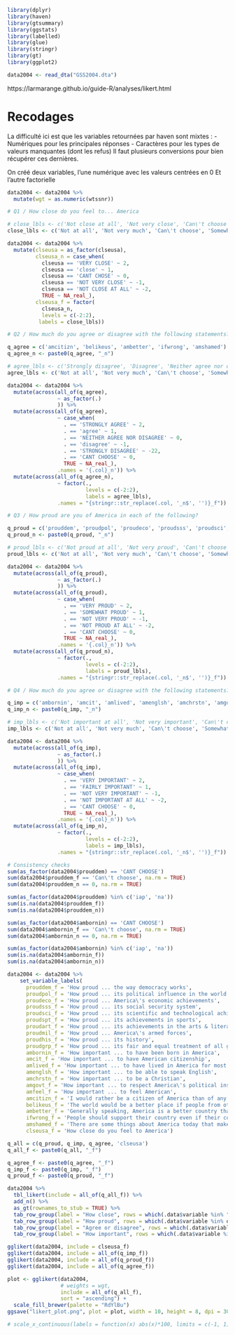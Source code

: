 
```r
library(dplyr)
library(haven)
library(gtsummary)
library(ggstats)
library(labelled)
library(glue)
library(stringr)
library(gt)
library(ggplot2)
```

```r
data2004 <- read_dta("GSS2004.dta")
```

https://larmarange.github.io/guide-R/analyses/likert.html

# Recodages

La difficulté ici est que les variables retournées par haven sont mixtes :
- Numériques pour les principales réponses
- Caractères pour les types de valeurs manquantes (dont les refus)
Il faut plusieurs conversions pour bien récupérer ces dernières.

On créé deux variables, l'une numérique avec les valeurs centrées en 0
Et l'autre factorielle

```r
data2004 <- data2004 %>%
  mutate(wgt = as.numeric(wtssnr))
```

```r
# Q1 / How close do you feel to... America

# close_lbls <- c('Not close at all', 'Not very close', 'Can\'t choose', 'Close', 'Very close') # original labels
close_lbls <- c('Not at all', 'Not very much', 'Can\'t choose', 'Somewhat / fairly', 'Very much') # standardized labels

data2004 <- data2004 %>%
  mutate(clseusa = as_factor(clseusa),
         clseusa_n = case_when(
           clseusa == 'VERY CLOSE' ~ 2,
           clseusa == 'close' ~ 1,
           clseusa == 'CANT CHOSE' ~ 0,
           clseusa == 'NOT VERY CLOSE' ~ -1,
           clseusa == 'NOT CLOSE AT ALL' ~ -2,
           TRUE ~ NA_real_),
         clseusa_f = factor(
           clseusa_n,
           levels = c(-2:2),
          labels = close_lbls))
```

```r
# Q2 / How much do you agree or disagree with the following statements?

q_agree = c('amcitizn', 'belikeus', 'ambetter', 'ifwrong', 'amshamed')
q_agree_n <- paste0(q_agree, "_n")

# agree_lbls <- c('Strongly disagree', 'Disagree', 'Neither agree nor disagree', 'Agree', 'Strongly agree') # original labels
agree_lbls <- c('Not at all', 'Not very much', 'Can\'t choose', 'Somewhat / fairly', 'Very much') # standardized labels

data2004 <- data2004 %>%
  mutate(across(all_of(q_agree), 
                ~ as_factor(.)
                )) %>%
  mutate(across(all_of(q_agree), 
                ~ case_when(
                  . == 'STRONGLY AGREE' ~ 2,
                  . == 'agree' ~ 1,
                  . == 'NEITHER AGREE NOR DISAGREE' ~ 0,
                  . == 'disagree' ~ -1,
                  . == 'STRONGLY DISAGREE' ~ -22,
                  . == 'CANT CHOOSE' ~ 0,
                  TRUE ~ NA_real_),
                .names = '{.col}_n')) %>%
  mutate(across(all_of(q_agree_n), 
                ~ factor(.,
                         levels = c(-2:2),
                         labels = agree_lbls),
                .names = "{stringr::str_replace(.col, '_n$', '')}_f"))
```

```r
# Q3 / How proud are you of America in each of the following?

q_proud = c('prouddem', 'proudpol', 'proudeco', 'proudsss', 'proudsci', 'proudspt', 'proudart', 'proudmil', 'proudhis', 'proudgrp')
q_proud_n <- paste0(q_proud, "_n")

# proud_lbls <- c('Not proud at all', 'Not very proud', 'Can\'t choose', 'Somewhat proud', 'Very pround')  # original labels
proud_lbls <- c('Not at all', 'Not very much', 'Can\'t choose', 'Somewhat / fairly', 'Very much') # standardized labels

data2004 <- data2004 %>%
  mutate(across(all_of(q_proud), 
                ~ as_factor(.)
                )) %>%
  mutate(across(all_of(q_proud), 
                ~ case_when(
                  . == 'VERY PROUD' ~ 2,
                  . == 'SOMEWHAT PROUD' ~ 1,
                  . == 'NOT VERY PROUD' ~ -1,
                  . == 'NOT PROUD AT ALL' ~ -2,
                  . == 'CANT CHOOSE' ~ 0,
                  TRUE ~ NA_real_),
                .names = '{.col}_n')) %>%
  mutate(across(all_of(q_proud_n), 
                ~ factor(.,
                         levels = c(-2:2),
                         labels = proud_lbls),
                .names = "{stringr::str_replace(.col, '_n$', '')}_f"))
```

```r
# Q4 / How much do you agree or disagree with the following statements?

q_imp = c('ambornin', 'amcit', 'amlived', 'amenglsh', 'amchrstn', 'amgovt', 'amfeel')
q_imp_n <- paste0(q_imp, "_n")

# imp_lbls <- c('Not important at all', 'Not very important', 'Can\'t choose', 'Fairly important', 'Very important') # original labels
imp_lbls <- c('Not at all', 'Not very much', 'Can\'t choose', 'Somewhat / fairly', 'Very much') # standardized labels

data2004 <- data2004 %>%
  mutate(across(all_of(q_imp), 
                ~ as_factor(.)
                )) %>%
  mutate(across(all_of(q_imp), 
                ~ case_when(
                  . == 'VERY IMPORTANT' ~ 2,
                  . == 'FAIRLY IMPORTANT' ~ 1,
                  . == 'NOT VERY IMPORTANT' ~ -1,
                  . == 'NOT IMPORTANT AT ALL' ~ -2,
                  . == 'CANT CHOOSE' ~ 0,
                  TRUE ~ NA_real_),
                .names = '{.col}_n')) %>%
  mutate(across(all_of(q_imp_n), 
                ~ factor(.,
                         levels = c(-2:2),
                         labels = imp_lbls),
                .names = "{stringr::str_replace(.col, '_n$', '')}_f"))
```

```r
# Consistency checks
sum(as_factor(data2004$prouddem) == 'CANT CHOOSE')
sum(data2004$prouddem_f == 'Can\'t choose', na.rm = TRUE)
sum(data2004$prouddem_n == 0, na.rm = TRUE)

sum(as_factor(data2004$prouddem) %in% c('iap', 'na'))
sum(is.na(data2004$prouddem_f))
sum(is.na(data2004$prouddem_n))

sum(as_factor(data2004$ambornin) == 'CANT CHOOSE')
sum(data2004$ambornin_f == 'Can\'t choose', na.rm = TRUE)
sum(data2004$ambornin_n == 0, na.rm = TRUE)

sum(as_factor(data2004$ambornin) %in% c('iap', 'na'))
sum(is.na(data2004$ambornin_f))
sum(is.na(data2004$ambornin_n))
```

```r
data2004 <- data2004 %>%
    set_variable_labels(
      prouddem_f = 'How proud ... the way democracy works',
      proudpol_f = 'How proud ... its political influence in the world',
      proudeco_f = 'How proud ... America\'s economic achievements',
      proudsss_f = 'How proud ... its social security system',
      proudsci_f = 'How proud ... its scientific and technological achievements',
      proudspt_f = 'How proud ... its achievements in sports',
      proudart_f = 'How proud ... its achievements in the arts & literature',
      proudmil_f = 'How proud ... America\'s armed forces',
      proudhis_f = 'How proud ... its history',
      proudgrp_f = 'How proud ... its fair and equal treatment of all groups in society',
      ambornin_f = 'How important ... to have been born in America',
      amcit_f = 'How important ... to have American citizenship',
      amlived_f = 'How important ... to have lived in America for most of one\'s life',
      amenglsh_f = 'How important ... to be able to speak English',
      amchrstn_f = 'How important ... to be a Christian',
      amgovt_f = 'How important ... to respect America\'s political institutions and laws',
      amfeel_f = 'How important ... to feel American',
      amcitizn_f = 'I would rather be a citizen of America than of any other country in the world',
      belikeus_f = 'The world would be a better place if people from other countries were more like the Americans',
      ambetter_f = 'Generally speaking, America is a better country than most other countries',
      ifwrong_f = 'People should support their country even if their country is in the wrong',
      amshamed_f = 'There are some things about America today that make me feel ashamed of America',
      clseusa_f = 'How close do you feel to America')
```

```r
q_all = c(q_proud, q_imp, q_agree, 'clseusa')
q_all_f <- paste0(q_all, "_f")

q_agree_f <- paste0(q_agree, "_f")
q_imp_f <- paste0(q_imp, "_f")
q_proud_f <- paste0(q_proud, "_f")

data2004 %>% 
  tbl_likert(include = all_of(q_all_f)) %>% 
  add_n() %>%
  as_gt(rownames_to_stub = TRUE) %>%
  tab_row_group(label = "How close", rows = which(.data$variable %in% "clseusa_f"), id = "close") %>%
  tab_row_group(label = "How proud", rows = which(.data$variable %in% q_proud_f), id = "proud") %>%
  tab_row_group(label = "Agree or disagree", rows = which(.data$variable %in% q_agree_f), id = "agree") %>%
  tab_row_group(label = "How important", rows = which(.data$variable %in% q_imp_f), id = "imp")

gglikert(data2004, include = clseusa_f)
gglikert(data2004, include = all_of(q_imp_f))
gglikert(data2004, include = all_of(q_proud_f))
gglikert(data2004, include = all_of(q_agree_f))

plot <- gglikert(data2004,
                 # weights = wgt,
                 include = all_of(q_all_f),
                 sort = "ascending") +
  scale_fill_brewer(palette = "RdYlBu")
ggsave("likert_plot.png", plot = plot, width = 10, height = 8, dpi = 300)

# scale_x_continuous(labels = function(x) abs(x)*100, limits = c(-1, 1))
```

